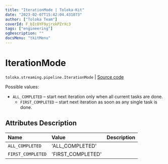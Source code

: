 ```yaml
---
title: "IterationMode | Toloka-Kit"
date: "2023-02-07T15:42:04.431073"
author: ["Toloka Team"]
coverId: F_bIcOYF9yjrxkPZrXc3
tags: ["engineering"]
ogDescription: ""
docsMenu: "tkitMenu"
---
```


# IterationMode
`toloka.streaming.pipeline.IterationMode` | [Source code](https://github.com/Toloka/toloka-kit/blob/v1.1.3/src/streaming/pipeline.py#L70)

Possible values:

* `ALL_COMPLETED` – start next iteration only when all current tasks are done.
    * `FIRST_COMPLETED` – start next iteration as soon as any single task is done.

## Attributes Description

| Name | Value | Description |
| :------| :-----------| :----------| 
`ALL_COMPLETED`|'ALL_COMPLETED'|
`FIRST_COMPLETED`|'FIRST_COMPLETED'|